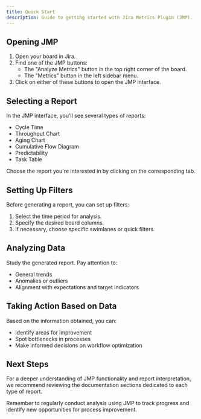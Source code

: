 ```yaml
---
title: Quick Start
description: Guide to getting started with Jira Metrics Plugin (JMP).
---
```


## Opening JMP

1. Open your board in Jira.
2. Find one of the JMP buttons:
   - The "Analyze Metrics" button in the top right corner of the board.
   - The "Metrics" button in the left sidebar menu.
3. Click on either of these buttons to open the JMP interface.

## Selecting a Report

In the JMP interface, you'll see several types of reports:

- Cycle Time
- Throughput Chart
- Aging Chart
- Cumulative Flow Diagram
- Predictability
- Task Table

Choose the report you're interested in by clicking on the corresponding tab.

## Setting Up Filters

Before generating a report, you can set up filters:

1. Select the time period for analysis.
2. Specify the desired board columns.
3. If necessary, choose specific swimlanes or quick filters.

## Analyzing Data

Study the generated report. Pay attention to:

- General trends
- Anomalies or outliers
- Alignment with expectations and target indicators

## Taking Action Based on Data

Based on the information obtained, you can:

- Identify areas for improvement
- Spot bottlenecks in processes
- Make informed decisions on workflow optimization

## Next Steps

For a deeper understanding of JMP functionality and report interpretation, we recommend reviewing the documentation sections dedicated to each type of report.

Remember to regularly conduct analysis using JMP to track progress and identify new opportunities for process improvement.